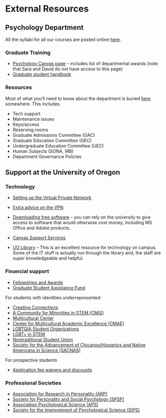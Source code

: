 # External Resources{#external}

## Psychology Department

All the syllabi for all our courses are posted online [here](https://psychology.uoregon.edu/courses/). 

### Graduate Training

- [Psychology Canvas page](https://canvas.uoregon.edu/courses/47465) -- includes list of departmental awards (note that Sara and David do _not_ have access to this page)
- [Graduate student handbook](https://psychology.uoregon.edu/files/doctoral_student_handbook_fall_2020.pdf)

### Resources

Most of what you’ll need to know about the department is buried [here](https://psyres.uoregon.edu/) somewhere. This includes

- Tech support
- Maintenance issues
- Keys/access
- Reserving rooms
- Graduate Admissions Committee (GAC)
- Graduate Education Committee (GEC)
- Undergraduate Education Committee (UEC)
- Human Subjects (SONA, IRB)
- Department Governance Policies

## Support at the University of Oregon

### Technology

- [Setting up the Virtual Private Network](https://service.uoregon.edu/TDClient/2030/Portal/KB/ArticleDet?ID=31471)
- [Extra advice on the VPN]( https://coehelp.uoregon.edu/how-to-guides/vpn-access-with-cisco-anyconnect/)
- [Downloading free software](https://software.uoregon.edu/) -- you can rely on the university to give access to software that would otherwise cost money, including MS Office and Adobe products.
- [Canvas Support Services](https://service.uoregon.edu/TDClient/2030/Portal/Requests/ServiceDet?ID=38635)

- [UO Library](https://library.uoregon.edu/) -- This is an excellent resource for technology on campus. Some of the IT stuff is actually run through the library and, the staff are super knowledgeable and helpful.

### Financial support
- [Fellowships and Awards](https://gradschool.uoregon.edu/funding/awards)
- [Graduate Student Assistance Fund](https://gradschool.uoregon.edu/funding/special-assistance-funds/assistance-fund)

For students with identities underrepresented:

- [Creating Connections](https://inclusion.uoregon.edu/graduate-support)
- [A Community for Minorities in STEM (CMiS)](https://pages.uoregon.edu/cmis/)
- [Multicultural Center](https://inclusion.uoregon.edu/mcc)
- [Center for Multicultural Academic Excellence (CMAE)](https://inclusion.uoregon.edu/content/center-multicultural-academic-excellence-cmae)
- [LGBTQIA Student Organizations](https://dos.uoregon.edu/lgbt-orgs)
- [LGBT+ in STEM](https://blogs.uoregon.edu/lgbtinstem/lgbtstem-day-2019/)
- [Nontraditional Student Union](https://dos.uoregon.edu/nontrad)
- [Society for the Advancement of Chicanos/Hispanics and Native Americans in Science (SACNAS)](https://uosacnas.uoregon.edu/)

For prospective students

- [Application fee waivers and discounts](https://gradschool.uoregon.edu/admissions/how-to-apply/application-fee-waivers)

### Professional Societies
- [Association for Research in Personality (ARP)](https://www.personality-arp.org)
- [Society for Personality and Social Psychology (SPSP)](http://spsp.org/)
- [Association Psychological Science (APS)](https://www.psychologicalscience.org/)
- [Society for the Improvement of Psychological Science (SIPS)](https://improvingpsych.org/)

